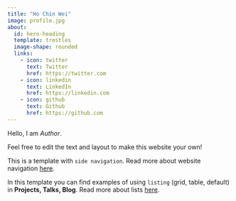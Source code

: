 ```yaml
---
title: "Ho Chin Wei"
image: profile.jpg
about:
  id: hero-heading
  template: trestles
  image-shape: rounded
  links:
    - icon: twitter
      text: Twitter
      href: https://twitter.com
    - icon: linkedin
      text: LinkedIn
      href: https://linkedin.com
    - icon: github
      text: Github
      href: https://github.com
---
```


::: {#hero-heading}

Hello, I am *Author*.

Feel free to edit the text and layout to make this website your own!

This is a template with `side navigation`. Read more about website navigation [here](https://quarto.org/docs/websites/website-navigation.html).

In this template you can find examples of using `listing` (grid, table, default) in **Projects, Talks, Blog**. Read more about lists [here](https://quarto.org/docs/websites/website-listings.html).

:::

